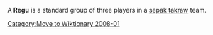 [[Category:Move to Wiktionary 2008-01]]
A '''Regu''' is a standard group of three players in a [[sepak takraw]] team.

{{sport-stub}}